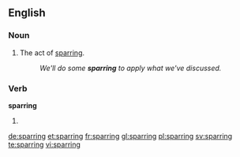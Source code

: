 ==English==

===Noun===
{{en-noun}}

# The act of [[spar]]ring.
#: ''We'll do some '''sparring''' to apply what we've discussed.''

===Verb===
'''sparring'''

# {{present participle of|spar}}

[[de:sparring]]
[[et:sparring]]
[[fr:sparring]]
[[gl:sparring]]
[[pl:sparring]]
[[sv:sparring]]
[[te:sparring]]
[[vi:sparring]]